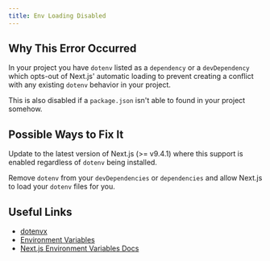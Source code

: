 ```yaml
---
title: Env Loading Disabled
---
```


## Why This Error Occurred

In your project you have `dotenv` listed as a `dependency` or a `devDependency` which opts-out of Next.js' automatic loading to prevent creating a conflict with any existing `dotenv` behavior in your project.

This is also disabled if a `package.json` isn't able to found in your project somehow.

## Possible Ways to Fix It

Update to the latest version of Next.js (>= v9.4.1) where this support is enabled regardless of `dotenv` being installed.

Remove `dotenv` from your `devDependencies` or `dependencies` and allow Next.js to load your `dotenv` files for you.

## Useful Links

- [dotenvx](https://npmjs.com/package/@dotenvx/dotenvx)
- [Environment Variables](https://en.wikipedia.org/wiki/Environment_variable)
- [Next.js Environment Variables Docs](/docs/pages/building-your-application/configuring/environment-variables)
